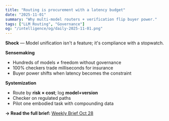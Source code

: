 ```yaml
---
title: "Routing is procurement with a latency budget"
date: "2025-11-01"
summary: "Why multi-model routers + verification flip buyer power."
tags: ["LLM Routing", "Governance"]
og: "/intelligence/og/daily-2025-11-01.png"
---
```


**Shock** — Model unification isn't a feature; it's compliance with a stopwatch.

**Sensemaking**
- Hundreds of models ≠ freedom without governance
- 100% checkers trade milliseconds for insurance
- Buyer power shifts when latency becomes the constraint

**Systemization**
- Route by **risk × cost**; log **model+version**
- Checker on regulated paths
- Pilot one embodied task with compounding data

**→ Read the full brief:** [Weekly Brief Oct 28](/intelligence/briefs/2025-10-28/)
